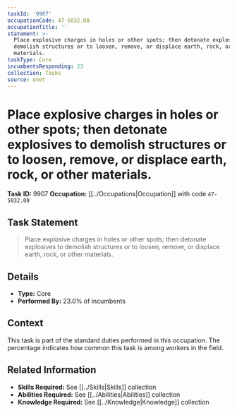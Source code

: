 ```yaml
---
taskId: '9907'
occupationCode: 47-5032.00
occupationTitle: ''
statement: >-
  Place explosive charges in holes or other spots; then detonate explosives to
  demolish structures or to loosen, remove, or displace earth, rock, or other
  materials.
taskType: Core
incumbentsResponding: 23
collection: Tasks
source: onet
---
```

# Place explosive charges in holes or other spots; then detonate explosives to demolish structures or to loosen, remove, or displace earth, rock, or other materials.

**Task ID:** 9907
**Occupation:** [[../Occupations|Occupation]] with code `47-5032.00`

## Task Statement

> Place explosive charges in holes or other spots; then detonate explosives to demolish structures or to loosen, remove, or displace earth, rock, or other materials.

## Details

- **Type:** Core
- **Performed By:** 23.0% of incumbents

## Context

This task is part of the standard duties performed in this occupation. The percentage indicates how common this task is among workers in the field.

## Related Information

- **Skills Required:** See [[../Skills|Skills]] collection
- **Abilities Required:** See [[../Abilities|Abilities]] collection
- **Knowledge Required:** See [[../Knowledge|Knowledge]] collection
